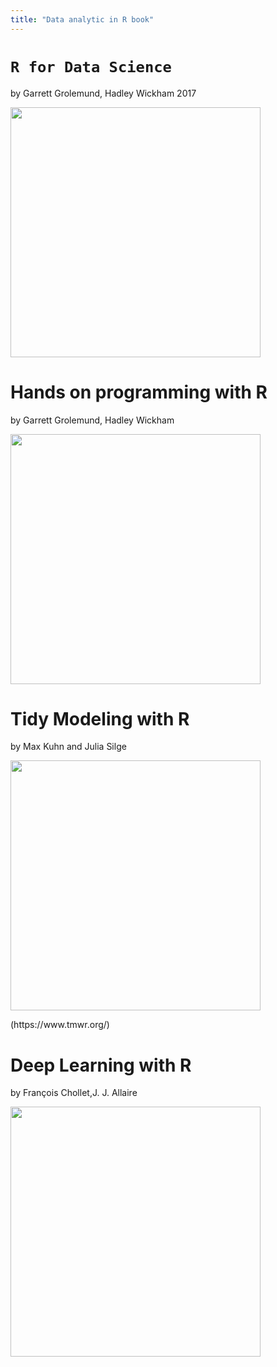 ```yaml
---
title: "Data analytic in R book"
---
```


# `R for Data Science`

by Garrett Grolemund, Hadley Wickham 2017

![](images/cover.png){width="400"}

# Hands on programming with R

by Garrett Grolemund, Hadley Wickham

![](images/cover-1.png){width="400"}


# Tidy Modeling with R

by Max Kuhn and Julia Silge

![](images/cover-01.png){width="400"}

(https://www.tmwr.org/)

# Deep Learning with R

by François Chollet,J. J. Allaire

![](images/718pmzi0+HL._AC_UF1000,1000_QL80_.jpg){width="400"}
